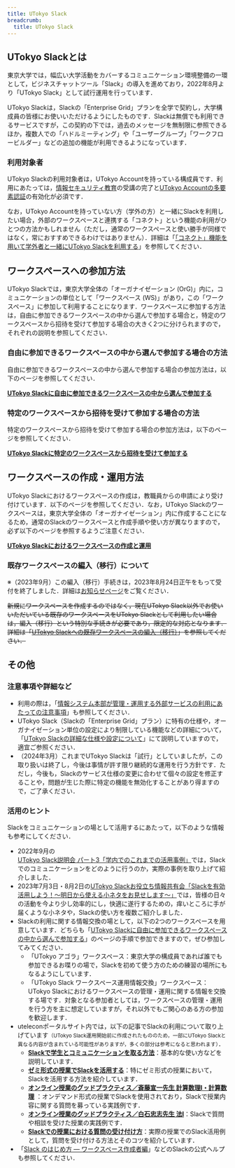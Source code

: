 ```yaml
---
title: UTokyo Slack
breadcrumb:
  title: UTokyo Slack
---
```


## UTokyo Slackとは

東京大学では，幅広い大学活動をカバーするコミュニケーション環境整備の一環として，ビジネスチャットツール「Slack」の導入を進めており，2022年8月より「UTokyo Slack」として試行運用を行っています．

UTokyo Slackは，Slackの「Enterprise Grid」プランを全学で契約し，大学構成員の皆様にお使いいただけるようにしたものです．Slackは無償でも利用できるサービスですが，この契約の下では，過去のメッセージを無制限に参照できるほか，複数人での「ハドルミーティング」や「ユーザーグループ」「ワークフロービルダー」などの追加の機能が利用できるようになっています．

### 利用対象者

UTokyo Slackの利用対象者は，UTokyo Accountを持っている構成員です．利用にあたっては，[情報セキュリティ教育](https://univtokyo.sharepoint.com/sites/Security/SitePages/Information_Security_Education.aspx)の受講の完了と[UTokyo Accountの多要素認証](/utokyo_account/mfa/)の有効化が必須です．

なお，UTokyo Accountを持っていない方（学外の方）と一緒にSlackを利用したい場合，外部のワークスペースと連携する「コネクト」という機能の利用がひとつの方法かもしれません（ただし，通常のワークスペースと使い勝手が同様ではなく，常におすすめできるわけではありません）．詳細は「[「コネクト」機能を用いて学外者と一緒にUTokyo Slackを利用する](/slack/workspace/connect/)」を参照してください．

## ワークスペースへの参加方法

UTokyo Slackでは，東京大学全体の「オーガナイゼーション (OrG)」内に，コミュニケーションの単位として「ワークスペース (WS)」があり，この「ワークスペース」に参加して利用することになります．ワークスペースに参加する方法は，自由に参加できるワークスペースの中から選んで参加する場合と，特定のワークスペースから招待を受けて参加する場合の大きく2つに分けられますので，それぞれの説明を参照してください．

### 自由に参加できるワークスペースの中から選んで参加する場合の方法

自由に参加できるワークスペースの中から選んで参加する場合の参加方法は，以下のページを参照してください．

<b class="box center">
    <a href="join/">UTokyo Slackに自由に参加できるワークスペースの中から選んで参加する</a>
</b>

### 特定のワークスペースから招待を受けて参加する場合の方法

特定のワークスペースから招待を受けて参加する場合の参加方法は，以下のページを参照してください．

<b class="box center">
    <a href="invited/">UTokyo Slackに特定のワークスペースから招待を受けて参加する</a>
</b>

## ワークスペースの作成・運用方法

UTokyo Slackにおけるワークスペースの作成は，教職員からの申請により受け付けています．以下のページを参照してください．なお，UTokyo Slackのワークスペースは，東京大学全体の「オーガナイゼーション」内に作成することになるため，通常のSlackのワークスペースと作成手順や使い方が異なりますので，必ず以下のページを参照するようご注意ください．

<b class="box center">
    <a href="workspace/">UTokyo Slackにおけるワークスペースの作成と運用</a>
</b>

### 既存ワークスペースの編入（移行）について

※（2023年9月）この編入（移行）手続きは，2023年8月24日正午をもって受付を終了しました．詳細は[お知らせページ](/notice/2023/06-slack-migration/)をご覧ください．

<del>新規にワークスペースを作成するのではなく，現在UTokyo Slack以外でお使いいただいている既存のワークスペースをUTokyo Slackとして利用したい場合は，編入（移行）という特別な手続きが必要であり，限定的な対応となります．詳細は「[UTokyo Slackへの既存ワークスペースの編入（移行）](workspace/migration/)」を参照してください．</del>

## その他

### 注意事項や詳細など

- 利用の際は，「[情報システム本部が管理・運用する外部サービスの利用にあたっての注意事項](/docs/dics-terms/)」も参照してください．
- UTokyo Slack（Slackの「Enterprise Grid」プラン）に特有の仕様や，オーガナイゼーション単位の設定により制限している機能などの詳細について，「[UTokyo Slackの詳細な仕様や設定について](details/)」にて説明していますので，適宜ご参照ください．
- （2024年3月）これまでUTokyo Slackは「試行」としていましたが，この取り扱いは終了し，今後は事情が許す限り継続的な運用を行う方針です．ただし，今後も，Slackのサービス仕様の変更に合わせて個々の設定を修正することや，問題が生じた際に特定の機能を無効化することがあり得ますので，ご了承ください．

### 活用のヒント

Slackをコミュニケーションの場として活用するにあたって，以下のような情報も参考にしてください．

- 2022年9月の[UTokyo Slack説明会 パート3「学内でのこれまでの活用事例」](/events/2022-slack/#part3)では，Slackでのコミュニケーションをどのように行うのか，実際の事例を取り上げて紹介しました．
- 2023年7月3日・8月2日の[UTokyo Slackお役立ち情報共有会「Slackを有効活用しよう！〜明日から使える小ネタをお見せします〜」](/events/2023-slack/)では，皆様の日々の活動を今より少し効率的にし，快適に遂行するための，痒いところに手が届くような小ネタや，Slackの使い方を複数ご紹介しました．
- Slackの利用に関する情報交換の場として，以下の2つのワークスペースを用意しています．どちらも「[UTokyo Slackに自由に参加できるワークスペースの中から選んで参加する](/slack/join/)」のページの手順で参加できますので，ぜひ参加してみてください．
    - 「UTokyo アゴラ」ワークスペース：東京大学の構成員であれば誰でも参加できるお喋りの場で，Slackを初めて使う方のための練習の場所にもなるようにしています．
    - 「UTokyo Slack ワークスペース運用情報交換」ワークスペース：UTokyo Slackにおけるワークスペースの管理・運用に関する情報を交換する場です．対象となる参加者としては，ワークスペースの管理・運用を行う方を主に想定していますが，それ以外でもご関心のある方の参加を歓迎します．
- uteleconポータルサイト内では，以下の記事でSlackの利用について取り上げています<small>（UTokyo Slack運用開始前に作成されたもののため，一部にUTokyo Slackと異なる内容が含まれている可能性がありますが，多くの部分は参考になると思われます）</small>．
    - **[Slackで学生とコミュニケーションを取る方法](/articles/slack-communication/)**：基本的な使い方などを説明しています．
    - **[ゼミ形式の授業でSlackを活用する](/articles/slack-seminar/)**：特にゼミ形式の授業において，Slackを活用する方法を紹介しています．
    - **[オンライン授業のグッドプラクティス／斎藤宣一先生 計算数理I・計算数理](/good-practice/interview/saito/)** ：オンデマンド形式の授業でSlackを使用されており，Slackで授業内容に関する質問を募っている実践例です．
    - **[オンライン授業のグッドプラクティス／白石忠志先生 法Ⅰ](/good-practice/interview/shiraishi/)**：Slackで質問や相談を受けた授業の実践例です．
    - **[Slackでの授業における質問の受け付け方](/articles/question-tools/#Slack)**：実際の授業でのSlack活用例として，質問を受け付ける方法とそのコツを紹介しています．
- 「[Slack のはじめ方 — ワークスペース作成者編](https://slack.com/intl/ja-jp/help/articles/217626298)」などのSlackの公式ヘルプも参照してください．
